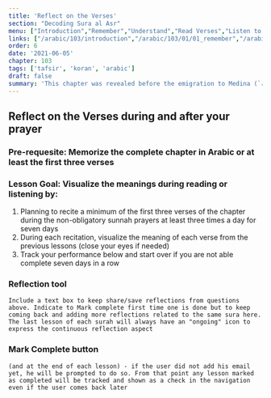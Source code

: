 ```yaml
---
title: 'Reflect on the Verses'
section: "Decoding Sura al Asr"
menu: ["Introduction","Remember","Understand","Read Verses","Listen to Verses","Apply the Verses","Reflect on the Verses"]
links: ["/arabic/103/introduction","/arabic/103/01/01_remember","/arabic/103/01/02_understand","/arabic/103/02/01_read-verses","/arabic/103/02/02_listen-verses","/arabic/103/02/03_apply-verses","/arabic/103/03/01_reflect-verses"]
order: 6
date: '2021-06-05'
chapter: 103
tags: ['tafsir', 'koran', 'arabic']
draft: false
summary: 'This chapter was revealed before the emigration to Medina (`مكية`). It comes with a goal of succinct advice, clarifying the reason for mankind's happiness or distress and indicating victory in this life versus loss and perdition.'
---
```


## Reflect on the Verses during and after your prayer
### Pre-requesite: Memorize the complete chapter in Arabic or at least the first three verses
### Lesson Goal: Visualize the meanings during reading or listening by: 
1. Planning to recite a minimum of the first three verses of the chapter during the non-obligatory sunnah prayers at least three times a day for seven days
2. During each recitation, visualize the meaning of each verse from the previous lessons (close your eyes if needed)
3. Track your performance below and start over if you are not able complete seven days in a row

### Reflection tool

`Include a text box to keep share/save reflections from questions above. Indicate to Mark complete first time one is done but to keep coming back and adding more reflections related to the same sura here. The last lesson of each surah will always have an "ongoing" icon to express the continuous reflection aspect`

### Mark Complete button

`(and at the end of each lesson) - if the user did not add his email yet, he will be prompted to do so. From that point any lesson marked as completed will be tracked and shown as a check in the navigation even if the user comes back later`

